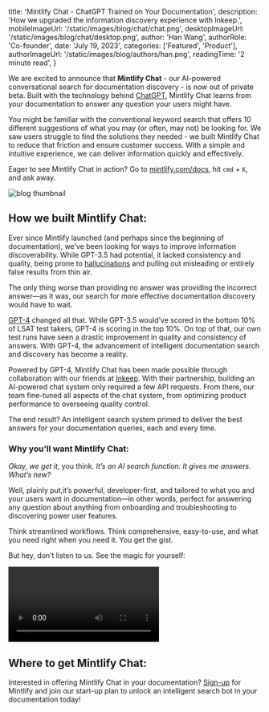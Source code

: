 
  title: 'Mintlify Chat - ChatGPT Trained on Your Documentation',
  description:
    'How we upgraded the information discovery experience with Inkeep.',
  mobileImageUrl: '/static/images/blog/chat/chat.png',
  desktopImageUrl: '/static/images/blog/chat/desktop.png',
  author: 'Han Wang',
  authorRole: 'Co-founder',
  date: 'July 19, 2023',
  categories: ['Featured', 'Product'],
  authorImageUrl: '/static/images/blog/authors/han.png',
  readingTime: '2 minute read',
}


We are excited to announce that **Mintlify Chat** - our AI-powered conversational search for documentation discovery - is now out of private beta. Built with the technology behind <a href="https://openai.com/blog/chatgpt" target="_blank">ChatGPT</a>, Mintlify Chat learns from your documentation to answer any question your users might have.

You might be familiar with the conventional keyword search that offers 10 different suggestions of what you may (or often, may not) be looking for. We saw users struggle to find the solutions they needed - we built Mintlify Chat to reduce that friction and ensure customer success. With a simple and intuitive experience, we can deliver information quickly and effectively.

Eager to see Mintlify Chat in action? Go to <a href="https://mintlify.com/docs" target="_blank">mintlify.com/docs</a>, hit `cmd` + `K`, and ask away.

<img
  src="/static/images/blog/chat/chat.png"
  alt="blog thumbnail"
  className="w-full rounded-md"
/>

## How we built Mintlify Chat:

Ever since Mintlify launched (and perhaps since the beginning of documentation), we’ve been looking for ways to improve information discoverability. While GPT-3.5 had potential, it lacked consistency and quality, being prone to <a href="https://towardsdatascience.com/llm-hallucinations-ec831dcd7786" target="_blank">hallucinations</a> and pulling out misleading or entirely false results from thin air.

The only thing worse than providing no answer was providing the incorrect answer—as it was, our search for more effective documentation discovery would have to wait.

<a href="https://openai.com/research/gpt-4" target="_blank">GPT-4</a> changed all that. While GPT-3.5 would’ve scored in the bottom 10% of LSAT test
takers, GPT-4 is scoring in the top 10%. On top of that, our own test runs have seen
a drastic improvement in quality and consistency of answers. With GPT-4, the advancement
of intelligent documentation search and discovery has become a reality.

Powered by GPT-4, Mintlify Chat has been made possible through collaboration with our friends at <a href="https://inkeep.com" target="_blank">Inkeep</a>. With their partnership, building an AI-powered chat system only required a few API requests. From there, our team fine-tuned all aspects of the chat system, from optimizing product performance to overseeing quality control.

The end result? An intelligent search system primed to deliver the best answers for your documentation queries, each and every time.

### Why you’ll want Mintlify Chat:

_Okay, we get it_, you think. _It’s an AI search function. It gives me answers. What’s new?_

Well, plainly put,it’s powerful, developer-first, and tailored to what you and your users want in documentation—in other words, perfect for answering any question about anything from onboarding and troubleshooting to discovering power user features.

Think streamlined workflows. Think comprehensive, easy-to-use, and what you need right when you need it. You get the gist.

But hey, don’t listen to us. See the magic for yourself:

<video className="w-full" controls>
  <source src="/static/images/blog/chat/flatfile.mp4" type="video/mp4" />
</video>

## Where to get Mintlify Chat:

Interested in offering Mintlify Chat in your documentation? [Sign-up](https://mintlify.com/start?utm_campaign=ai_chat&utm_medium=blog&utm_source=mintlify) for Mintlify and join our start-up plan to unlock an intelligent search bot in your documentation today!
